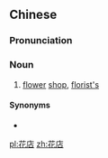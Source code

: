 ==Chinese==
{{zh-forms}}

===Pronunciation===
{{zh-pron
|m=huādiàn
|c=faa1 dim3
|cat=n
}}

===Noun===
{{zh-noun}}

# [[flower]] [[shop]], [[florist's]]

====Synonyms====
* {{zh-l|花商}}

[[pl:花店]]
[[zh:花店]]